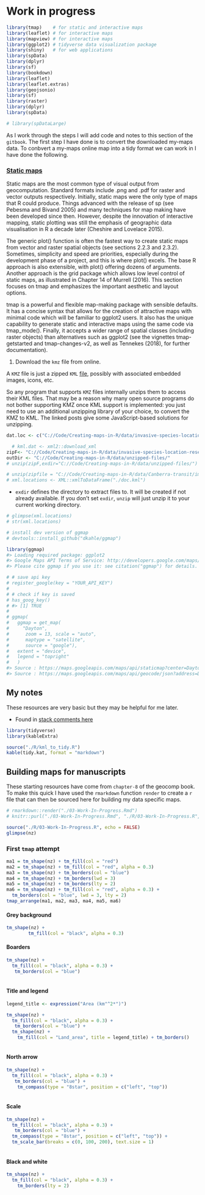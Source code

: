 # Work in progress {#wnp}

```r
library(tmap)    # for static and interactive maps
library(leaflet) # for interactive maps
library(mapview) # for interactive maps
library(ggplot2) # tidyverse data visualization package
library(shiny)   # for web applications
library(spData)
library(dplyr)
library(sf)
library(bookdown)
library(leaflet)
library(leaflet.extras)
library(geojsonio)
library(sf)
library(raster)
library(dplyr)
library(spData)

# library(spDataLarge)
```

As I work through the steps I will add code and notes to this section of the `gitbook`. The first step I have done is to convert the downloaded my-maps data. To conbvert a my-maps online map into a tidy format we can work in I have done the following.

### [Static maps](https://geocompr.robinlovelace.net/adv-map.html)

Static maps are the most common type of visual output from geocomputation. Standard formats include .png and .pdf for raster and vector outputs respectively. Initially, static maps were the only type of maps that R could produce. Things advanced with the release of sp (see Pebesma and Bivand 2005) and many techniques for map making have been developed since then. However, despite the innovation of interactive mapping, static plotting was still the emphasis of geographic data visualisation in R a decade later (Cheshire and Lovelace 2015).

The generic plot() function is often the fastest way to create static maps from vector and raster spatial objects (see sections 2.2.3 and 2.3.2). Sometimes, simplicity and speed are priorities, especially during the development phase of a project, and this is where plot() excels. The base R approach is also extensible, with plot() offering dozens of arguments. Another approach is the grid package which allows low level control of static maps, as illustrated in Chapter 14 of Murrell (2016). This section focuses on tmap and emphasizes the important aesthetic and layout options.

tmap is a powerful and flexible map-making package with sensible defaults. It has a concise syntax that allows for the creation of attractive maps with minimal code which will be familiar to ggplot2 users. It also has the unique capability to generate static and interactive maps using the same code via tmap_mode(). Finally, it accepts a wider range of spatial classes (including raster objects) than alternatives such as ggplot2 (see the vignettes tmap-getstarted and tmap-changes-v2, as well as Tennekes (2018), for further documentation).

1. Download the `kmz` file from online.

A `KMZ` file is just a zipped `KML` [file](https://en.wikipedia.org/wiki/Keyhole_Markup_Language), possibly with associated embedded images, icons, etc. 

So any program that supports `KMZ` files internally unzips them to access their KML files. That may be a reason why many open source programs do not bother supporting KMZ once KML support is implemented: you just need to use an additional unzipping library of your choice, to convert the KMZ to KML. The linked posts give some JavaScript-based solutions for unzipping.

```r
dat.loc <- c("C://Code/Creating-maps-in-R/data/invasive-species-location-research.kmz")
```

```r
  # kml.dat <- xml2::download_xml
zipF<- "C://Code/Creating-maps-in-R/data/invasive-species-location-research.kmz"
outDir <- "C://Code/Creating-maps-in-R/data/unzipped-files/"
# unzip(zipF,exdir="C://Code/Creating-maps-in-R/data/unzipped-files/")

# unzip(zipfile = "C://Code/Creating-maps-in-R/data/Canberra-transit/images/invasive-species-location-research.kmz")
# xml.locations <- XML::xmlToDataFrame("./doc.kml")

```

- `exdir` defines the directory to extract files to. It will be created if not already available. If you don't set `exdir`, `unzip` will just unzip it to your current working directory.

```r
# glimpse(xml.locations)
# str(xml.locations)

```

```r
# install dev version of ggmap
# devtools::install_github("dkahle/ggmap")

library(ggmap)
#> Loading required package: ggplot2
#> Google Maps API Terms of Service: http://developers.google.com/maps/terms.
#> Please cite ggmap if you use it: see citation("ggmap") for details.

# # save api key
# register_google(key = "YOUR_API_KEY")
# 
# # check if key is saved
# has_goog_key()
# #> [1] TRUE
# 
# ggmap(
#   ggmap = get_map(
#     "Dayton",
#      zoom = 13, scale = "auto",
#      maptype = "satellite",
#      source = "google"),
#   extent = "device",
#   legend = "topright"
#   )
#> Source : https://maps.googleapis.com/maps/api/staticmap?center=Dayton&zoom=13&size=640x640&scale=2&maptype=satellite&language=en-EN&key=AIzaSyBmXB5S5_NIqo6lAGH-_U-TbhrQjhOsplU
#> Source : https://maps.googleapis.com/maps/api/geocode/json?address=Dayton&key=AIzaSyBmXB5S5_NIqo6lAGH-_U-TbhrQjhOsplU
```


## My notes

These resources are very basic but they may be helpful for me later.

- Found in [stack comments here](https://stackoverflow.com/questions/35867793/using-kmz-file-in-leaflet-map)

```r
library(tidyverse)
library(kableExtra)
```

```r
source("./R/kml_to_tidy.R")
kable(tidy.kat, format = "markdown")
```

## Building maps for manuscripts

These starting resources have come from `chapter-8` of the geocomp book. To make this quick I have used the `rmarkdown` function `render` to create a `r` file that can then be sourced here for building my data specific maps.

```r
# rmarkdown::render("./03-Work-In-Progress.Rmd")
# knitr::purl("./03-Work-In-Progress.Rmd", "./R/03-Work-In-Progress.R", documentation = 2)
```

```r
source("./R/03-Work-In-Progress.R", echo = FALSE)
glimpse(nz)
```

### First `tmap` attempt

```r
ma1 = tm_shape(nz) + tm_fill(col = "red")
ma2 = tm_shape(nz) + tm_fill(col = "red", alpha = 0.3)
ma3 = tm_shape(nz) + tm_borders(col = "blue")
ma4 = tm_shape(nz) + tm_borders(lwd = 3)
ma5 = tm_shape(nz) + tm_borders(lty = 2)
ma6 = tm_shape(nz) + tm_fill(col = "red", alpha = 0.3) +
  tm_borders(col = "blue", lwd = 3, lty = 2)
tmap_arrange(ma1, ma2, ma3, ma4, ma5, ma6)
```

#### Grey background

```r
tm_shape(nz) + 
        tm_fill(col = "black", alpha = 0.3)
```

#### Boarders

```r
tm_shape(nz) + 
  tm_fill(col = "black", alpha = 0.3) +
   tm_borders(col = "blue")
          
```

#### Title and legend

```r
legend_title <- expression("Area (km"^2*")")

tm_shape(nz) + 
  tm_fill(col = "black", alpha = 0.3) +
   tm_borders(col = "blue") + 
  tm_shape(nz) + 
    tm_fill(col = "Land_area", title = legend_title) + tm_borders()
          
```

#### North arrow

```r
tm_shape(nz) + 
  tm_fill(col = "black", alpha = 0.3) +
   tm_borders(col = "blue") +
    tm_compass(type = "8star", position = c("left", "top"))
          
```

#### Scale

```r
tm_shape(nz) + 
  tm_fill(col = "black", alpha = 0.3) +
   tm_borders(col = "blue") +
  tm_compass(type = "8star", position = c("left", "top")) +
  tm_scale_bar(breaks = c(0, 100, 200), text.size = 1)
          
```

#### Black and white

```r
tm_shape(nz) + 
  tm_fill(col = "black", alpha = 0.3) + 
    tm_borders(lty = 2)
          
```